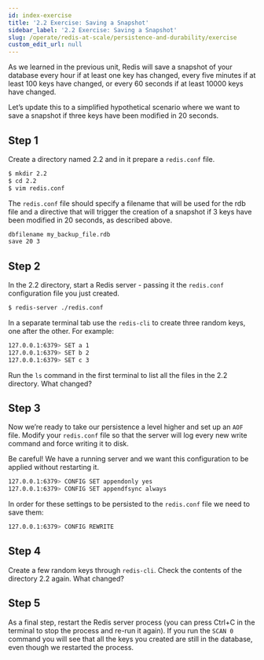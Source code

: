 ```yaml
---
id: index-exercise
title: '2.2 Exercise: Saving a Snapshot'
sidebar_label: '2.2 Exercise: Saving a Snapshot'
slug: /operate/redis-at-scale/persistence-and-durability/exercise
custom_edit_url: null
---
```



As we learned in the previous unit, Redis will save a snapshot of your database every hour if at least one key has changed, every five minutes if at least 100 keys have changed, or every 60 seconds if at least 10000 keys have changed.

Let’s update this to a simplified hypothetical scenario where we want to save a snapshot if three keys have been modified in 20 seconds.

## Step 1

Create a directory named 2.2 and in it prepare a `redis.conf` file.

```bash
$ mkdir 2.2
$ cd 2.2
$ vim redis.conf
```

The `redis.conf` file should specify a filename that will be used for the rdb file and a directive that will trigger the creation of a snapshot if 3 keys have been modified in 20 seconds, as described above.

```bash
dbfilename my_backup_file.rdb
save 20 3
```

## Step 2

In the 2.2 directory, start a Redis server - passing it the `redis.conf` configuration file you just created.

```bash
$ redis-server ./redis.conf
```

In a separate terminal tab use the `redis-cli` to create three random keys, one after the other. For example:

```bash
127.0.0.1:6379> SET a 1
127.0.0.1:6379> SET b 2
127.0.0.1:6379> SET c 3
```

Run the `ls` command in the first terminal to list all the files in the 2.2 directory. What changed?

## Step 3

Now we’re ready to take our persistence a level higher and set up an `AOF` file. Modify your `redis.conf` file so that the server will log every new write command and force writing it to disk.

Be careful! We have a running server and we want this configuration to be applied without restarting it.

```bash
127.0.0.1:6379> CONFIG SET appendonly yes
127.0.0.1:6379> CONFIG SET appendfsync always
```

In order for these settings to be persisted to the `redis.conf` file we need to save them:

```bash
127.0.0.1:6379> CONFIG REWRITE
```

## Step 4

Create a few random keys through `redis-cli`. Check the contents of the directory 2.2 again. What changed?

## Step 5

As a final step, restart the Redis server process (you can press Ctrl+C in the terminal to stop the process and re-run it again). If you run the `SCAN 0` command you will see that all the keys you created are still in the database, even though we restarted the process.
